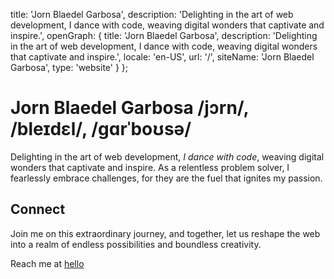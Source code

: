   title: 'Jorn Blaedel Garbosa',
  description:
    'Delighting in the art of web development, I dance with code, weaving digital wonders that captivate and inspire.',
  openGraph: {
    title: 'Jorn Blaedel Garbosa',
    description:
      'Delighting in the art of web development, I dance with code, weaving digital wonders that captivate and inspire.',
    locale: 'en-US',
    url: '/',
    siteName: 'Jorn Blaedel Garbosa',
    type: 'website'
  }
};

# Jorn Blaedel Garbosa <span>/jɔrn/, /bleɪdɛl/, /gɑrˈboʊsə/</span>

Delighting in the art of web development, _I dance with code_, weaving digital wonders that captivate and inspire. As a relentless problem solver, I fearlessly embrace challenges, for they are the fuel that ignites my passion.

## Connect

Join me on this extraordinary journey, and together, let us reshape the web into a realm of endless possibilities and boundless creativity.

Reach me at <a id="email" title="email" target="_blank" href="mailto:hello@jorndoescode.lol">hello</a>
